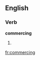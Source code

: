 
==English==

===Verb===
'''commercing'''

# {{present participle of|[[commerce]]}}

[[fr:commercing]]